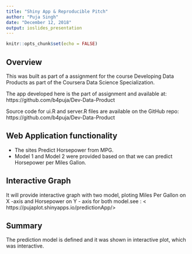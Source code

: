 ---
title: "Shiny App & Reproducible Pitch"
author: "Puja Singh"
date: "December 12, 2018"
output: ioslides_presentation
---

```{r setup, include=FALSE}
knitr::opts_chunk$set(echo = FALSE)
```

## Overview

This was built as part of a assignment for the course Developing Data Products as part of the Coursera Data Science Specialization.

The app developed here is the part of assignment and available at: https://github.com/b4puja/Dev-Data-Product


Source code for ui.R and server.R files are available on the GitHub repo: https://github.com/b4puja/Dev-Data-Product


## Web Application functionality
- The sites Predict Horsepower from MPG. 
- Model 1 and Model 2 were provided based on that we can predict Horsepower per Miles Gallon.

## Interactive Graph

It will provide interactive graph with two model, ploting Miles Per Gallon on X -axis and Horsepower on Y - axis for both model.see : < https://pujaplot.shinyapps.io/predictionApp/>

## Summary

The prediction model is defined and it was shown in interactive plot, which was interactive.

